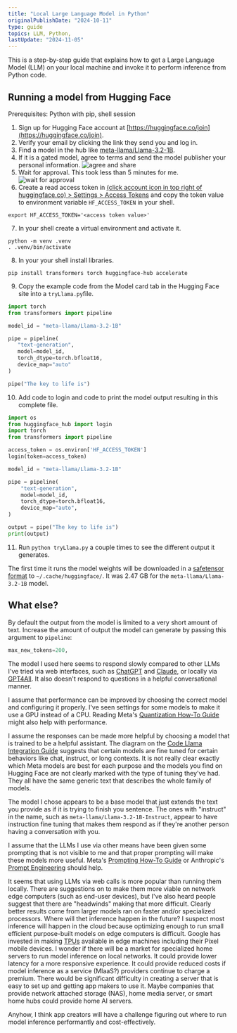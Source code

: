 ```yaml
---
title: "Local Large Language Model in Python"
originalPublishDate: "2024-10-11"
type: guide
topics: LLM, Python, 
lastUpdate: "2024-11-05"
---
```


This is a step-by-step guide that explains how to get a Large Language Model (LLM) on your local machine and invoke it to perform inference from Python code.  

## Running a model from Hugging Face

Prerequisites: Python with pip, shell session

1. Sign up for Hugging Face account at [https://huggingface.co/join](https://huggingface.co/join).
2. Verify your email by clicking the link they send you and log in.
3. Find a model in the hub like [meta-llama/Llama-3.2-1B](https://huggingface.co/meta-llama/Llama-3.2-1B).
4. If it is a gated model, agree to terms and send the model publisher your personal information.
![agree and share](./metaLllamAgreeToShare.png "agree and share")
5. Wait for approval. This took less than 5 minutes for me.
![wait for approval](./metaLlamaWaitForApproval.png "wait for approval")
6. Create a read access token in [(click account icon in top right of huggingface.co) > Settings > Access Tokens](https://huggingface.co/settings/tokens) and copy the token value to environment variable `HF_ACCESS_TOKEN` in your shell.

``` shell
export HF_ACCESS_TOKEN='<access token value>'
```

7. In your shell create a virtual environment and activate it.

``` shell
python -m venv .venv
. .venv/bin/activate
```

8. In your your shell install libraries.

``` shell
pip install transformers torch huggingface-hub accelerate
```

9. Copy the example code from the Model card tab in the Hugging Face site into a `tryLlama.py`file.

 ``` python
import torch
from transformers import pipeline

model_id = "meta-llama/Llama-3.2-1B"

pipe = pipeline(
    "text-generation", 
    model=model_id, 
    torch_dtype=torch.bfloat16, 
    device_map="auto"
)

pipe("The key to life is")
 
 ```

10. Add code to login and code to print the model output resulting in this complete file.

``` python
import os
from huggingface_hub import login
import torch
from transformers import pipeline

access_token = os.environ['HF_ACCESS_TOKEN']
login(token=access_token)

model_id = "meta-llama/Llama-3.2-1B"

pipe = pipeline(
    "text-generation",
    model=model_id,
    torch_dtype=torch.bfloat16,
    device_map="auto",
)

output = pipe("The key to life is")
print(output)

```
 
11. Run `python tryLlama.py` a couple times to see the different output it generates.

The first time it runs the model weights will be downloaded in a [safetensor format](https://huggingface.co/docs/safetensors/en/index) to `~/.cache/huggingface/`. It was 2.47 GB for the `meta-llama/Llama-3.2-1B` model.

## What else?

By default the output from the model is limited to a very short amount of text. Increase the amount of output the model can generate by passing this argument to `pipeline`:
```python
max_new_tokens=200,
```

The model I used here seems to respond slowly compared to other LLMs I've tried via web interfaces, such as [ChatGPT](https://chatgpt.com/) and [Claude](https://claude.ai/), or locally via [GPT4All](https://www.nomic.ai/gpt4all). It also doesn't respond to questions in a helpful conversational manner.

I assume that performance can be improved by choosing the correct model and configuring it properly. I've seen settings for some models to make it use a GPU instead of a CPU. Reading Meta's [Quantization How-To Guide](https://www.llama.com/docs/how-to-guides/quantization) might also help with performance.

I assume the responses can be made more helpful by choosing a model that is trained to be a helpful assistant. The diagram on the [Code Llama Integration Guide](https://www.llama.com/docs/integration-guides/meta-code-llama) suggests that certain models are fine tuned for certain behaviors like chat, instruct, or long contexts. It is not really clear exactly which Meta models are best for each purpose and the models you find on Hugging Face are not clearly marked with the type of tuning they've had. They all have the same generic text that describes the whole family of models.

The model I chose appears to be a base model that just extends the text you provide as if it is trying to finish you sentence. The ones with "instruct" in the name, such as `meta-llama/Llama-3.2-1B-Instruct`, appear to have instruction fine tuning that makes them respond as if they're another person having a conversation with you. 

I assume that the LLMs I use via other means have been given some prompting that is not visible to me and that proper prompting will make these models more useful. Meta's [Prompting How-To Guide](https://www.llama.com/docs/how-to-guides/prompting) or Anthropic's [Prompt Engineering](https://docs.anthropic.com/en/docs/build-with-claude/prompt-engineering/overview) should help.

It seems that using LLMs via web calls is more popular than running them locally. There are suggestions on to make them more viable on network edge computers (such as end-user devices), but I've also heard people suggest that there are "headwinds" making that more difficult. Clearly better results come from larger models ran on faster and/or specialized processors. Where will thet inference happen in the future? I suspect most inference will happen in the cloud because optimizing enough to run small efficient purpose-built models on edge computers is difficult. Google has invested in making [TPUs](https://en.wikipedia.org/wiki/Tensor_Processing_Unit) available in edge machines including their Pixel mobile devices. I wonder if there will be a market for specialized home servers to run model inference on local networks. It could provide lower latency for a more responsive experience. It could provide reduced costs if model inference as a service (MIaaS?) providers continue to charge a premium. There would be significant difficulty in creating a server that is easy to set up and getting app makers to use it. Maybe companies that provide network attached storage (NAS), home media server, or smart home hubs could provide home AI servers.

Anyhow, I think app creators will have a challenge figuring out where to run model inference performantly and cost-effectively.

